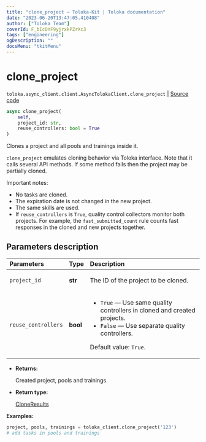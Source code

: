 ```yaml
---
title: "clone_project — Toloka-Kit | Toloka documentation"
date: "2023-06-20T13:47:05.410408"
author: ["Toloka Team"]
coverId: F_bIcOYF9yjrxkPZrXc3
tags: ["engineering"]
ogDescription: ""
docsMenu: "tkitMenu"
---
```


# clone_project

`toloka.async_client.client.AsyncTolokaClient.clone_project` | [Source code](https://github.com/Toloka/toloka-kit/blob/v1.2.0/src/async_client/client.py#L0)

```python
async clone_project(
    self,
    project_id: str,
    reuse_controllers: bool = True
)
```

Clones a project and all pools and trainings inside it.

`clone_project` emulates cloning behavior via Toloka interface. Note that it calls several API methods. If some method fails then the project may be partially cloned.

Important notes:
* No tasks are cloned.
* The expiration date is not changed in the new project.
* The same skills are used.
* If `reuse_controllers` is `True`, quality control collectors monitor both projects.
    For example, the `fast_submitted_count` rule counts fast responses in the cloned and new projects together.

## Parameters description

| Parameters | Type | Description |
| :----------| :----| :-----------|
`project_id`|**str**|<p>The ID of the project to be cloned.</p>
`reuse_controllers`|**bool**|<ul> <li>`True` — Use same quality controllers in cloned and created projects.</li> <li>`False` — Use separate quality controllers.</li> </ul> <p>Default value: `True`.</p>

* **Returns:**

  Created project, pools and trainings.

* **Return type:**

  [CloneResults](/docs/toloka-kit/reference/toloka.client.clone_results.CloneResults)

**Examples:**

```python
project, pools, trainings = toloka_client.clone_project('123')
# add tasks in pools and trainings
```